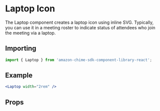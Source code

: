 

# Laptop Icon

The Laptop component creates a laptop icon using inline SVG. Typically, you can use it in a meeting roster to indicate status of attendees who join the meeting via a laptop.

## Importing

```javascript
import { Laptop } from 'amazon-chime-sdk-component-library-react';
```

## Example

<ThemeProvider theme={lightTheme}>
  <GlobalStyles />
  <Preview>
    <Laptop width="2rem" />
  </Preview>
</ThemeProvider>

```jsx
<Laptop width="2rem" />
```

## Props

<Props of={Laptop} />
